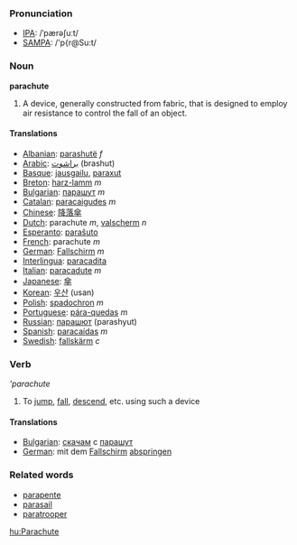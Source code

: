 ===Pronunciation===
*[[w:IPA|IPA]]: /ˈpærəʃuːt/
*[[w:SAMPA|SAMPA]]: /'p{r@Su:t/
===Noun===
'''parachute'''

#A device, generally constructed from fabric, that is designed to employ air resistance to control the fall of an object.

====Translations====
*[[Albanian]]: [[parashutë]] ''f''
*[[Arabic]]: [[براشوت]] (brashut)
*[[Basque]]: [[jausgailu]], [[paraxut]]
*[[Breton]]: [[harz-lamm]] ''m''
*[[Bulgarian]]: [[парашут]] ''m''
*[[Catalan]]: [[paracaigudes]] ''m''
*[[Chinese]]: [[降落傘]]
*[[Dutch]]: parachute ''m'', [[valscherm]] ''n''
*[[Esperanto]]: [[paraŝuto]]
*[[French]]: parachute ''m''
*[[German]]: [[Fallschirm]] ''m''
*[[Interlingua]]: [[paracadita]]
*[[Italian]]: [[paracadute]] ''m''
*[[Japanese]]: [[傘]]
*[[Korean]]: [[우산]] (usan)
*[[Polish]]: [[spadochron]] ''m''
*[[Portuguese]]: [[pára-quedas]] ''m''
*[[Russian]]: [[парашют]] (parashyut)
*[[Spanish]]: [[paracaídas]] ''m''
*[[Swedish]]: [[fallskärm]] ''c''

===Verb===
'''parachute''

#To [[jump]], [[fall]], [[descend]], etc. using such a device

====Translations====
*[[Bulgarian]]: [[скачам]] с [[парашут]]
*[[German]]: mit dem [[Fallschirm]] [[abspringen]]

===Related words===
*[[parapente]]
*[[parasail]]
*[[paratrooper]]

[[hu:Parachute]]